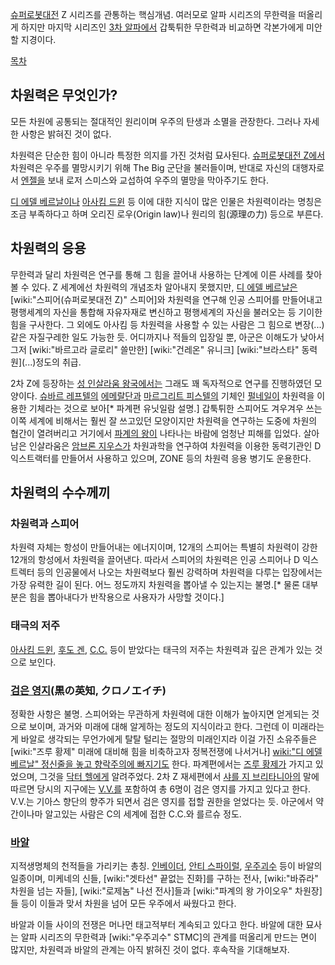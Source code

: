 [[슈퍼로봇대전]] Z 시리즈를 관통하는 핵심개념. 여러모로 알파 시리즈의 무한력을 떠올리게 하지만 마지막 시리즈인 [[3차 알파]]에서 갑툭튀한 무한력과 비교하면 각본가에게 미안할 지경이다.

[[목차]]
== 차원력은 무엇인가? ==
모든 차원에 공통되는 절대적인 원리이며 우주의 탄생과 소멸을 관장한다. 그러나 자세한 사항은 밝혀진 것이 없다.

차원력은 단순한 힘이 아니라 특정한 의지를 가진 것처럼 묘사된다. [[슈퍼로봇대전 Z]]에서 차원력은 우주를 멸망시키기 위해 The Big 군단을 불러들이며, 반대로 자신의 대행자로서 [[엔젤]]을 보내 로저 스미스와 교섭하여 우주의 멸망을 막아주기도 한다.

[[디 에델 베르날]]이나 [[아사킴 드윈]] 등 이에 대한 지식이 많은 인물은 차원력이라는 명칭은 조금 부족하다고 하며 오리진 로우(Origin law)나 원리의 힘(源理の力) 등으로 부른다.

== 차원력의 응용 ==
무한력과 달리 차원력은 연구를 통해 그 힘을 끌어내 사용하는 단계에 이른 사례를 찾아볼 수 있다. Z 세계에선 차원력의 개념조차 알아내지 못했지만, [[디 에델 베르날]]은 [wiki:"스피어(슈퍼로봇대전 Z)" 스피어]와 차원력을 연구해 인공 스피어를 만들어내고 평행세계의 자신을 통합해 자유자재로 변신하고 평행세계의 자신을 불러오는 등 기이한 힘을 구사한다. 그 외에도 아사킴 등 차원력을 사용할 수 있는 사람은 그 힘으로 변장(...)같은 자질구레한 일도 가능한 듯. 어디까지나 적들의 입장일 뿐, 아군은 이해도가 낮아서 그저 [wiki:"바르고라 글로리" 쓸만한] [wiki:"건레온" 유니크] [wiki:"브라스타" 동력원](...)정도의 취급.

2차 Z에 등장하는 [[성 인살라움 왕국]]에서는 그래도 꽤 독자적으로 연구를 진행하였던 모양이다. [[슈바르 레프텔]]의 [[에메랄단]]과 [[마르그리트 피스텔]]의 기체인 [[펄네일]]이 차원력을 이용한 기체라는 것으로 보아[* 파계편 유닛일람 설명.] 갑툭튀한 스피어도 겨우겨우 쓰는 이쪽 세계에 비해서는 훨씬 잘 쓰고있던 모양이지만 차원력을 연구하는 도중에 차원의 협간이 열려버리고 거기에서 [[파계의 왕 가이오우|파계의 왕]]이 나타나는 바람에 엄청난 피해를 입었다. 살아남은 인살라움은 [[암브론 지우스]]가 차원과학을 연구하여 차원력을 이용한 동력기관인 D 익스트랙터를 만들어서 사용하고 있으며, ZONE 등의 차원력 응용 병기도 운용한다.

== 차원력의 수수께끼 ==
=== 차원력과 스피어 ===
차원력 자체는 항성이 만들어내는 에너지이며, 12개의 스피어는 특별히 차원력이 강한 12개의 항성에서 차원력을 끌어낸다. 따라서 스피어의 차원력은 인공 스피어나 D 익스트렉터 등의 인공물에서 나오는 차원력보다 훨씬 강력하며 차원력을 다루는 입장에서는 가장 유력한 길이 된다. 어느 정도까지 차원력을 뽑아낼 수 있는지는 불명.[* 물론 대부분은 힘을 뽑아내다가 반작용으로 사용자가 사망할 것이다.]
=== 태극의 저주 ===
[[아사킴 드윈]], [[후도 겐]], [[C.C.]] 등이 받았다는 태극의 저주는 차원력과 깊은 관계가 있는 것으로 보인다.
=== [[검은 영지]](黒の英知, クロノエイチ) ===
정확한 사항은 불명. 스피어와는 무관하게 차원력에 대한 이해가 높아지면 얻게되는 것으로 보이며, 과거와 미래에 대해 알게하는 정도의 지식이라고 한다. 그런데 이 미래라는게 바알로 생각되는 무언가에게 탈탈 털리는 절망의 미래인지라 이걸 가진 소유주들은 [wiki:"즈루 황제" 미래에 대비해 힘을 비축하고자 정복전쟁에 나서거나] [[wiki:"디 에델 베르날" 정신줄을 놓고 향락주의에 빠지기도]] 한다. 파계편에서는 [[즈루 황제]]가 가지고 있었으며, 그것을 [[닥터 헬]]에게 알려주었다. 2차 Z 재세편에서 [[샤를 지 브리타니아]]의 말에 따르면 당시의 지구에는 [[V.V.]]를 포함하여 총 6명이 검은 영지를 가지고 있다고 한다. V.V.는 기아스 향단의 향주가 되면서 검은 영지를 접할 권한을 얻었다는 듯. 아군에서 약간이나마 알고있는 사람은 C의 세계에 접한 C.C.와 를르슈 정도.
=== [[바알]] ===
지적생명체의 천적들을 가리키는 총칭. [[인베이더]], [[안티 스파이럴]], [[우주괴수]] 등이 바알의 일종이며, 미케네의 신들, [wiki:"겟타선" 끝없는 진화]를 구하는 전사, [wiki:"바쥬라" 차원을 넘는 자들], [wiki:"로제놈" 나선 전사]들과 [wiki:"파계의 왕 가이오우" 차원장]들 등이 이들과 맞서 차원을 넘어 모든 우주에서 싸웠다고 한다.

바알과 이들 사이의 전쟁은 머나먼 태고적부터 계속되고 있다고 한다. 바알에 대한 묘사는 알파 시리즈의 무한력과 [wiki:"우주괴수" STMC]의 관계를 떠올리게 만드는 면이 많지만, 차원력과 바알의 관계는 아직 밝혀진 것이 없다. 후속작을 기대해보자.
